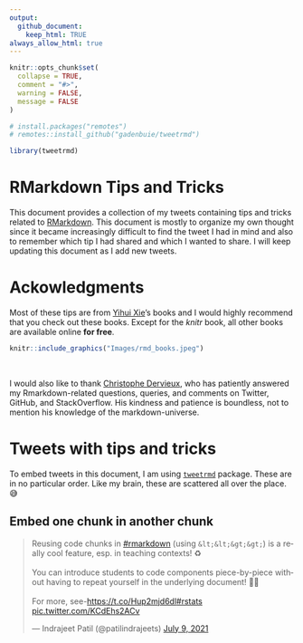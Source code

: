 ```yaml
---
output: 
  github_document:
    keep_html: TRUE
always_allow_html: true    
---
```


```r
knitr::opts_chunk$set(
  collapse = TRUE,
  comment = "#>",
  warning = FALSE,
  message = FALSE
)

# install.packages("remotes")
# remotes::install_github("gadenbuie/tweetrmd")

library(tweetrmd)
```

# RMarkdown Tips and Tricks

This document provides a collection of my tweets containing tips and tricks
related to [RMarkdown](https://rmarkdown.rstudio.com/). This document is mostly
to organize my own thought since it became increasingly difficult to find the
tweet I had in mind and also to remember which tip I had shared and which I
wanted to share. I will keep updating this document as I add new tweets.

# Ackowledgments

Most of these tips are from [Yihui Xie](https://yihui.org/)'s books and I would
highly recommend that you check out these books. Except for the *knitr* book,
all other books are available online **for free**.

```r
knitr::include_graphics("Images/rmd_books.jpeg")
```

<br>

I would also like to thank [Christophe Dervieux](https://github.com/cderv), who
has patiently answered my Rmarkdown-related questions, queries, and comments on
Twitter, GitHub, and StackOverflow. His kindness and patience is boundless, not
to mention his knowledge of the markdown-universe.

# Tweets with tips and tricks

To embed tweets in this document, I am using
[`tweetrmd`](https://github.com/gadenbuie/tweetrmd) package. These are in no
particular order. Like my brain, these are scattered all over the place. 😅

## Embed one chunk in another chunk 

<blockquote class="twitter-tweet"><p lang="en" dir="ltr">Reusing code chunks in <a href="https://twitter.com/hashtag/rmarkdown?src=hash&amp;ref_src=twsrc%5Etfw">#rmarkdown</a> (using `&lt;&lt;&gt;&gt;`) is a really cool feature, esp. in teaching contexts! ♻️<br><br>You can introduce students to code components piece-by-piece without having to repeat yourself in the underlying document! 👩‍🏫<br><br>For more, see-<a href="https://t.co/Hup2mjd6dl">https://t.co/Hup2mjd6dl</a><a href="https://twitter.com/hashtag/rstats?src=hash&amp;ref_src=twsrc%5Etfw">#rstats</a> <a href="https://t.co/KCdEhs2ACv">pic.twitter.com/KCdEhs2ACv</a></p>&mdash; Indrajeet Patil (@patilindrajeets) <a href="https://twitter.com/patilindrajeets/status/1413425650266935301?ref_src=twsrc%5Etfw">July 9, 2021</a></blockquote> <script async src="https://platform.twitter.com/widgets.js" charset="utf-8"></script>

